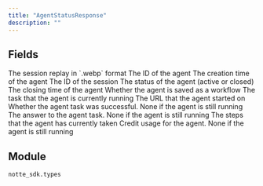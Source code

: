 ```yaml
---
title: "AgentStatusResponse"
description: ""
---
```




## Fields

<ParamField path="replay" type="UnionType[bytes, None]">
  The session replay in `.webp` format
</ParamField>

<ParamField path="agent_id" type="str" required>
  The ID of the agent
</ParamField>

<ParamField path="created_at" type="datetime" required>
  The creation time of the agent
</ParamField>

<ParamField path="session_id" type="str" required>
  The ID of the session
</ParamField>

<ParamField path="status" type="AgentStatus" required>
  The status of the agent (active or closed)
</ParamField>

<ParamField path="closed_at" type="UnionType[datetime, None]">
  The closing time of the agent
</ParamField>

<ParamField path="saved" type="bool" default="False">
  Whether the agent is saved as a workflow
</ParamField>

<ParamField path="task" type="str" required>
  The task that the agent is currently running
</ParamField>

<ParamField path="url" type="UnionType[str, None]">
  The URL that the agent started on
</ParamField>

<ParamField path="success" type="UnionType[bool, None]">
  Whether the agent task was successful. None if the agent is still running
</ParamField>

<ParamField path="answer" type="UnionType[str, None]">
  The answer to the agent task. None if the agent is still running
</ParamField>

<ParamField path="steps" type="list[AgentCompletion]" required>
  The steps that the agent has currently taken
</ParamField>

<ParamField path="credit_usage" type="UnionType[float, None]">
  Credit usage for the agent. None if the agent is still running
</ParamField>


## Module

`notte_sdk.types`
